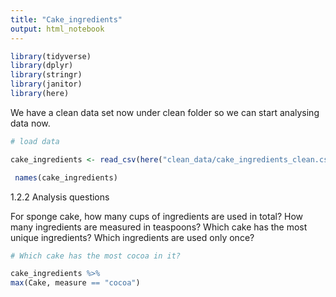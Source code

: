 ```yaml
---
title: "Cake_ingredients"
output: html_notebook
---
```



```r

library(tidyverse)
library(dplyr)
library(stringr)
library(janitor)
library(here)

```

We have a clean data set now under clean folder so we can start analysing data now.


```r
# load data

cake_ingredients <- read_csv(here("clean_data/cake_ingredients_clean.csv"))

```

```r

 names(cake_ingredients)
```


1.2.2 Analysis questions



For sponge cake, how many cups of ingredients are used in total?
How many ingredients are measured in teaspoons?
Which cake has the most unique ingredients?
Which ingredients are used only once?


```r
# Which cake has the most cocoa in it?

cake_ingredients %>%
max(Cake, measure == "cocoa")

```































